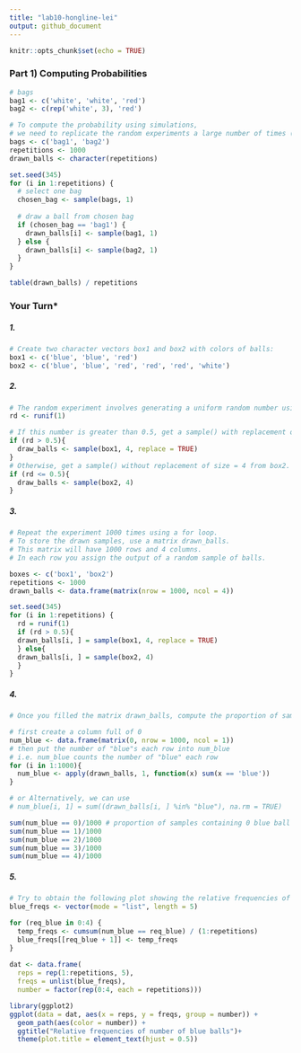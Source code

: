 ```yaml
---
title: "lab10-hongline-lei"
output: github_document
---
```


```r
knitr::opts_chunk$set(echo = TRUE)
```

### Part 1) Computing Probabilities
```r
# bags
bag1 <- c('white', 'white', 'red')
bag2 <- c(rep('white', 3), 'red')

# To compute the probability using simulations, 
# we need to replicate the random experiments a large number of times (e.g. 500 or 1000 times).
bags <- c('bag1', 'bag2')
repetitions <- 1000
drawn_balls <- character(repetitions)

set.seed(345)
for (i in 1:repetitions) {
  # select one bag
  chosen_bag <- sample(bags, 1)
  
  # draw a ball from chosen bag
  if (chosen_bag == 'bag1') {
    drawn_balls[i] <- sample(bag1, 1)
  } else {
    drawn_balls[i] <- sample(bag2, 1)
  }
}

table(drawn_balls) / repetitions
```

### Your Turn*

##### 1.
```r
# Create two character vectors box1 and box2 with colors of balls:
box1 <- c('blue', 'blue', 'red')
box2 <- c('blue', 'blue', 'red', 'red', 'red', 'white')
```

##### 2.
```r
# The random experiment involves generating a uniform random number using runif(1). 
rd <- runif(1)

# If this number is greater than 0.5, get a sample() with replacement of size = 4 from box1. 
if (rd > 0.5){
  draw_balls <- sample(box1, 4, replace = TRUE)
}
# Otherwise, get a sample() without replacement of size = 4 from box2.
if (rd <= 0.5){
  draw_balls <- sample(box2, 4)
}
```

##### 3.
```r
# Repeat the experiment 1000 times using a for loop. 
# To store the drawn samples, use a matrix drawn_balls. 
# This matrix will have 1000 rows and 4 columns. 
# In each row you assign the output of a random sample of balls.

boxes <- c('box1', 'box2')
repetitions <- 1000
drawn_balls <- data.frame(matrix(nrow = 1000, ncol = 4))

set.seed(345)
for (i in 1:repetitions) {
  rd = runif(1)
  if (rd > 0.5){
  drawn_balls[i, ] = sample(box1, 4, replace = TRUE)
  } else{
  drawn_balls[i, ] = sample(box2, 4)
  }
}
```

##### 4.
```r
# Once you filled the matrix drawn_balls, compute the proportion of samples containing: 0, 1, 2, 3, or 4 blue balls.

# first create a column full of 0
num_blue <- data.frame(matrix(0, nrow = 1000, ncol = 1))
# then put the number of "blue"s each row into num_blue
# i.e. num_blue counts the number of "blue" each row
for (i in 1:1000){
  num_blue <- apply(drawn_balls, 1, function(x) sum(x == 'blue'))
}

# or Alternatively, we can use 
# num_blue[i, 1] = sum((drawn_balls[i, ] %in% "blue"), na.rm = TRUE)

sum(num_blue == 0)/1000 # proportion of samples containing 0 blue ball
sum(num_blue == 1)/1000
sum(num_blue == 2)/1000
sum(num_blue == 3)/1000
sum(num_blue == 4)/1000
```

##### 5.
```r
# Try to obtain the following plot showing the relative frequencies of number of blue balls over the series of repetitions.
blue_freqs <- vector(mode = "list", length = 5)

for (req_blue in 0:4) {
  temp_freqs <- cumsum(num_blue == req_blue) / (1:repetitions)
  blue_freqs[[req_blue + 1]] <- temp_freqs
}
    
dat <- data.frame(
  reps = rep(1:repetitions, 5),
  freqs = unlist(blue_freqs),
  number = factor(rep(0:4, each = repetitions)))

library(ggplot2)
ggplot(data = dat, aes(x = reps, y = freqs, group = number)) +
  geom_path(aes(color = number)) +
  ggtitle("Relative frequencies of number of blue balls")+
  theme(plot.title = element_text(hjust = 0.5))
```



